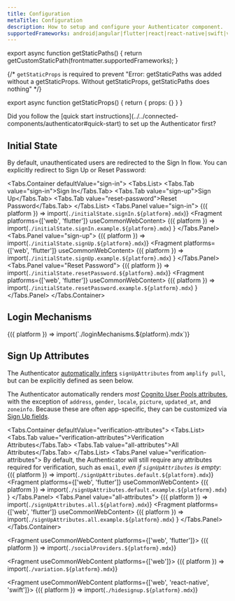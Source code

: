 ```yaml
---
title: Configuration
metaTitle: Configuration
description: How to setup and configure your Authenticator component.
supportedFrameworks: android|angular|flutter|react|react-native|swift|vue
---
```



export async function getStaticPaths() {
  return getCustomStaticPath(frontmatter.supportedFrameworks);
}

{/*  `getStaticProps` is required to prevent "Error: getStaticPaths was added without a getStaticProps. Without getStaticProps, getStaticPaths does nothing" */}

export async function getStaticProps() {
  return { props: {} }
}

<Alert role="none" heading="Wait!">
  Did you follow the [quick start instructions](../../connected-components/authenticator#quick-start) to set up the Authenticator first?
</Alert>

## Initial State

By default, unauthenticated users are redirected to the Sign In flow. You can explicitly redirect to Sign Up or Reset Password:

<Tabs.Container defaultValue="sign-in">
  <Tabs.List>
    <Tabs.Tab value="sign-in">Sign In</Tabs.Tab>
    <Tabs.Tab value="sign-up">Sign Up</Tabs.Tab>
    <Tabs.Tab value="reset-password">Reset Password</Tabs.Tab>
  </Tabs.List>
  <Tabs.Panel value="sign-in">
    <Fragment>
      {({ platform }) => import(`./initialState.signIn.${platform}.mdx`)}
    </Fragment>
    <Fragment platforms={['web', 'flutter']} useCommonWebContent>
      {({ platform }) =>
        import(`./initialState.signIn.example.${platform}.mdx`)
      }
    </Fragment>
  </Tabs.Panel>
  <Tabs.Panel value="sign-up">
    <Fragment>
      {({ platform }) => import(`./initialState.signUp.${platform}.mdx`)}
    </Fragment>
    <Fragment platforms={['web', 'flutter']} useCommonWebContent>
      {({ platform }) =>
        import(`./initialState.signUp.example.${platform}.mdx`)
      }
    </Fragment>
  </Tabs.Panel>
  <Tabs.Panel value="Reset Password">
    <Fragment>
      {({ platform }) => import(`./initialState.resetPassword.${platform}.mdx`)}
    </Fragment>
    <Fragment platforms={['web', 'flutter']} useCommonWebContent>
      {({ platform }) =>
        import(`./initialState.resetPassword.example.${platform}.mdx`)
      }
    </Fragment>
  </Tabs.Panel>
</Tabs.Container>

## Login Mechanisms

<Fragment useCommonWebContent>
  {({ platform }) => import(`./loginMechanisms.${platform}.mdx`)}
</Fragment>

## Sign Up Attributes

<Alert role="none" heading="Zero Configuration">

The Authenticator [automatically infers](/connected-components/authenticator#step-1-configure-backend) `signUpAttributes` from `amplify pull`,
but can be explicitly defined as seen below.

</Alert>

The Authenticator automatically renders _most_ [Cognito User Pools attributes](https://docs.aws.amazon.com/cognito/latest/developerguide/user-pool-settings-attributes.html),
with the exception of `address`, `gender`, `locale`, `picture`, `updated_at`, and `zoneinfo`. Because these are often app-specific, they can be customized via [Sign Up fields](customization#sign-up-fields).

<Tabs.Container defaultValue="verification-attributes">
  <Tabs.List>
    <Tabs.Tab value="verification-attributes">Verification Attributes</Tabs.Tab>
    <Tabs.Tab value="all-attributes">All Attributes</Tabs.Tab>
  </Tabs.List>
  <Tabs.Panel value="verification-attributes">
    By default, the Authenticator will still require any attributes required for
    verification, such as `email`, _even if `signUpAttributes` is empty_:
    <Fragment>
      {({ platform }) => import(`./signUpAttributes.default.${platform}.mdx`)}
    </Fragment>
    <Fragment platforms={['web', 'flutter']} useCommonWebContent>
      {({ platform }) =>
        import(`./signUpAttributes.default.example.${platform}.mdx`)
      }
    </Fragment>
  </Tabs.Panel>
  <Tabs.Panel value="all-attributes">
    <Fragment>
      {({ platform }) => import(`./signUpAttributes.all.${platform}.mdx`)}
    </Fragment>
    <Fragment platforms={['web', 'flutter']} useCommonWebContent>
      {({ platform }) =>
        import(`./signUpAttributes.all.example.${platform}.mdx`)
      }
    </Fragment>
  </Tabs.Panel>
</Tabs.Container>

<Fragment useCommonWebContent platforms={['web', 'flutter']}>
  {({ platform }) => import(`./socialProviders.${platform}.mdx`)}
</Fragment>

<Fragment useCommonWebContent platforms={['web']}>
  {({ platform }) => import(`./variation.${platform}.mdx`)}
</Fragment>

<Fragment useCommonWebContent platforms={['web', 'react-native', 'swift']}>
  {({ platform }) => import(`./hidesignup.${platform}.mdx`)}
</Fragment>
